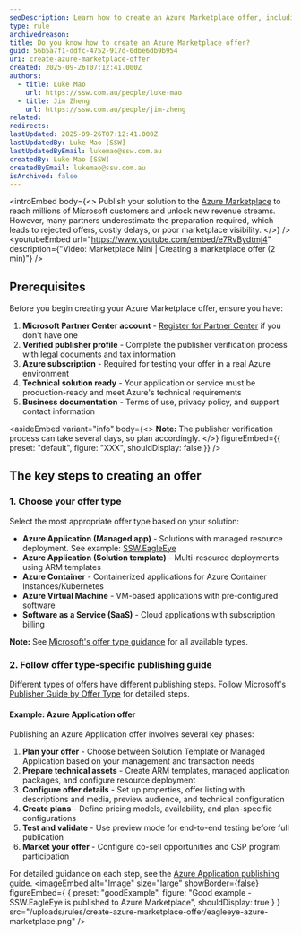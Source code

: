 ```yaml
---
seoDescription: Learn how to create an Azure Marketplace offer, including the required steps, assets, and configurations to successfully publish your solution.
type: rule
archivedreason:
title: Do you know how to create an Azure Marketplace offer?
guid: 56b5a7f1-ddfc-4752-917d-0dbe6db9b954
uri: create-azure-marketplace-offer
created: 2025-09-26T07:12:41.000Z
authors:
  - title: Luke Mao
    url: https://ssw.com.au/people/luke-mao
  - title: Jim Zheng
    url: https://ssw.com.au/people/jim-zheng
related:
redirects:
lastUpdated: 2025-09-26T07:12:41.000Z
lastUpdatedBy: Luke Mao [SSW]
lastUpdatedByEmail: lukemao@ssw.com.au
createdBy: Luke Mao [SSW]
createdByEmail: lukemao@ssw.com.au
isArchived: false
---
```


<introEmbed
  body={<>
Publish your solution to the [Azure Marketplace](https://azuremarketplace.microsoft.com) to reach millions of Microsoft customers and unlock new revenue streams. However, many partners underestimate the preparation required, which leads to rejected offers, costly delays, or poor marketplace visibility.
  </>}
/>
<youtubeEmbed url="https://www.youtube.com/embed/e7RvBydtmj4" description={"Video: Marketplace Mini | Creating a marketplace offer (2 min)"} />

## Prerequisites

Before you begin creating your Azure Marketplace offer, ensure you have:

1. **Microsoft Partner Center account** - [Register for Partner Center](https://partner.microsoft.com) if you don't have one
2. **Verified publisher profile** - Complete the publisher verification process with legal documents and tax information
3. **Azure subscription** - Required for testing your offer in a real Azure environment
4. **Technical solution ready** - Your application or service must be production-ready and meet Azure's technical requirements
5. **Business documentation** - Terms of use, privacy policy, and support contact information

<asideEmbed
  variant="info"
  body={<>
    **Note:** The publisher verification process can take several days, so plan accordingly.
  </>}
  figureEmbed={{
    preset: "default",
    figure: "XXX",
    shouldDisplay: false
  }}
/>

## The key steps to creating an offer

### 1. Choose your offer type

Select the most appropriate offer type based on your solution:

- **Azure Application (Managed app)** - Solutions with managed resource deployment. See example: [SSW.EagleEye](https://azuremarketplace.microsoft.com/en-us/marketplace/apps/ssw1700450141896.ssweagleeye?tab=Overview)
- **Azure Application (Solution template)** - Multi-resource deployments using ARM templates
- **Azure Container** - Containerized applications for Azure Container Instances/Kubernetes
- **Azure Virtual Machine** - VM-based applications with pre-configured software
- **Software as a Service (SaaS)** - Cloud applications with subscription billing

**Note:** See [Microsoft's offer type guidance](https://learn.microsoft.com/en-us/partner-center/marketplace-offers/determine-your-listing-type) for all available types.

### 2. Follow offer type-specific publishing guide

Different types of offers have different publishing steps. Follow Microsoft's [Publisher Guide by Offer Type](https://learn.microsoft.com/en-us/partner-center/marketplace-offers/publisher-guide-by-offer-type) for detailed steps.

#### Example: Azure Application offer

Publishing an Azure Application offer involves several key phases:

1. **Plan your offer** - Choose between Solution Template or Managed Application based on your management and transaction needs
2. **Prepare technical assets** - Create ARM templates, managed application packages, and configure resource deployment
3. **Configure offer details** - Set up properties, offer listing with descriptions and media, preview audience, and technical configuration
4. **Create plans** - Define pricing models, availability, and plan-specific configurations
5. **Test and validate** - Use preview mode for end-to-end testing before full publication
6. **Market your offer** - Configure co-sell opportunities and CSP program participation

For detailed guidance on each step, see the [Azure Application publishing guide](https://learn.microsoft.com/en-us/partner-center/marketplace-offers/plan-azure-application-offer).
<imageEmbed
  alt="Image"
  size="large"
  showBorder={false}
  figureEmbed={ {
    preset: "goodExample",
    figure: "Good example - SSW.EagleEye is published to Azure Marketplace",
    shouldDisplay: true
  } }
  src="/uploads/rules/create-azure-marketplace-offer/eagleeye-azure-marketplace.png"
/>
